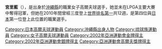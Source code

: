 {{multiple issues|
{{blpunsourced|time=2013-10-23T06:43:20+00:00}}
{{copyedit|time=2013-10-23T06:43:20+00:00}}
{{expand|time=2013-10-23T06:43:20+00:00}}
}}
{{Infobox golfer
| name              = 宮里 藍
| image             = 2010 Women's British Open – Miyazato Ai (8).jpg
| imagesize         = 220px
| caption           = 
| fullname          = 
| nickname          = 
| birth_date        = {{Birth date and age|1985|6|19|df=y}}
| birth_place       = {{JPN}}[[沖繩縣|沖繩縣]][[國頭郡|國頭郡]][[東村_(日本)|東村]]
| death_date        = 
| death_place       = 
| height            = {{height|ft=5|in=2}}
| weight            = 
| nationality       = {{JPN}}
| residence         = [[沖繩縣|沖繩縣]][[國頭郡|國頭郡]][[東村_(日本)|東村]]
| spouse            = 
| partner           = 
| children          = 
| college           = 
| yearpro           = 2004
| retired           = 
| tour              = [[日本LPGA巡迴賽|日本LPGA巡迴賽]] (2004年加入)<br>[[LPGA巡迴賽|LPGA巡迴賽]] (2006年加入)<br>[[歐洲女子巡迴賽|歐洲女子巡迴賽]]
| extour            = 
| prowins           = 25
| lpgawins          = 9
| letwins           = 2
| jlpgawins         = 15
| klpgawins         = 
| lagtwins          = 
| alpgwins          = 
| futwins           = 
| otherwins         = 1
| majorwins         = 
| nabisco           = T15: 2007
| lpga              = T3: 2006、2010
| wusopen           = T6: 2009、2011
| wbritopen         = T3: 2009
| evian               = T15: 2013
| wghofid           = 
| wghofyear         = 
| award1            = 
| year1             = 
| award2            = 
| year2             = 
| awardssection     = 
}}

'''宮里藍'''（{{bd|1985年|6月19日||}}），是出身於[[沖繩縣|沖繩縣]]的職業女子高爾夫球選手，她並未在LPGA主要大賽中奪得冠軍，但她在2010年間曾經三度登上[[女子高爾夫世界排名|世界排名第一]]共12週，是第四位與[[日本|日本]]第一位登上此位置的職業選手。

{{女子高爾夫球世界排名第一}}
{{DEFAULTSORT:Miyazato Ai}}
[[Category:日本高爾夫球運動員|Category:日本高爾夫球運動員]]
[[Category:沖繩縣出身人物|Category:沖繩縣出身人物]]
[[Category:琉球族運動員|Category:琉球族運動員]]
[[Category:女子高爾夫球運動員|Category:女子高爾夫球運動員]]
[[Category:2002年亞洲運動會金牌得主|Category:2002年亞洲運動會金牌得主]]
[[Category:2002年亞洲運動會銀牌得主|Category:2002年亞洲運動會銀牌得主]]
[[Category:亞洲運動會高爾夫獎牌得主|Category:亞洲運動會高爾夫獎牌得主]]